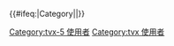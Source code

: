 {{User language-5|tvx|[[:Category:tvx-5 使用者|'''Masaun maiyan pura''']] ta tama-maikua kata ki [[:Category:tvx 使用者|'''rara ka maka-Taivoan''']].|大武壠語}}
{{#ifeq:{{NAMESPACE}}|Category||[[Category:tvx-5 使用者]][[Category:tvx 使用者]]}}<noinclude>{{Documentation|Template:台灣原住民族語巴別模板}}</noinclude>